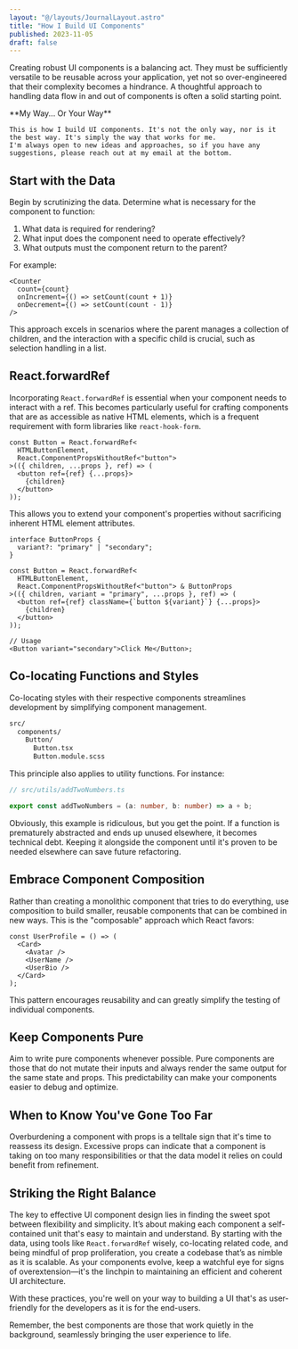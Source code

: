 ```yaml
---
layout: "@/layouts/JournalLayout.astro"
title: "How I Build UI Components"
published: 2023-11-05
draft: false
---
```



Creating robust UI components is a balancing act. They must be sufficiently versatile to be reusable across your application, yet not so over-engineered that their complexity becomes a hindrance. A thoughtful approach to handling data flow in and out of components is often a solid starting point.

<Note>
    **My Way... Or Your Way**

    This is how I build UI components. It's not the only way, nor is it the best way. It's simply the way that works for me.
    I'm always open to new ideas and approaches, so if you have any suggestions, please reach out at my email at the bottom.

</Note>

## Start with the Data

Begin by scrutinizing the data. Determine what is necessary for the component to function:

1. What data is required for rendering?
2. What input does the component need to operate effectively?
3. What outputs must the component return to the parent?

For example:

```tsx
<Counter
  count={count}
  onIncrement={() => setCount(count + 1)}
  onDecrement={() => setCount(count - 1)}
/>
```

This approach excels in scenarios where the parent manages a collection of children, and the interaction with a specific child is crucial, such as selection handling in a list.

## React.forwardRef

Incorporating `React.forwardRef` is essential when your component needs to interact with a ref. This becomes particularly useful for crafting components that are as accessible as native HTML elements, which is a frequent requirement with form libraries like `react-hook-form`.

```tsx
const Button = React.forwardRef<
  HTMLButtonElement,
  React.ComponentPropsWithoutRef<"button">
>(({ children, ...props }, ref) => (
  <button ref={ref} {...props}>
    {children}
  </button>
));
```

This allows you to extend your component's properties without sacrificing inherent HTML element attributes.

```tsx
interface ButtonProps {
  variant?: "primary" | "secondary";
}

const Button = React.forwardRef<
  HTMLButtonElement,
  React.ComponentPropsWithoutRef<"button"> & ButtonProps
>(({ children, variant = "primary", ...props }, ref) => (
  <button ref={ref} className={`button ${variant}`} {...props}>
    {children}
  </button>
));

// Usage
<Button variant="secondary">Click Me</Button>;
```

## Co-locating Functions and Styles

Co-locating styles with their respective components streamlines development by simplifying component management.

```bash
src/
  components/
    Button/
      Button.tsx
      Button.module.scss
```

This principle also applies to utility functions. For instance:

```ts
// src/utils/addTwoNumbers.ts

export const addTwoNumbers = (a: number, b: number) => a + b;
```

Obviously, this example is ridiculous, but you get the point. If a function is prematurely abstracted and ends up unused elsewhere, it becomes technical debt. Keeping it alongside the component until it's proven to be needed elsewhere can save future refactoring.

## Embrace Component Composition

Rather than creating a monolithic component that tries to do everything, use composition to build smaller, reusable components that can be combined in new ways. This is the "composable" approach which React favors:

```tsx
const UserProfile = () => (
  <Card>
    <Avatar />
    <UserName />
    <UserBio />
  </Card>
);
```

This pattern encourages reusability and can greatly simplify the testing of individual components.

## Keep Components Pure

Aim to write pure components whenever possible. Pure components are those that do not mutate their inputs and always render the same output for the same state and props. This predictability can make your components easier to debug and optimize.

## When to Know You've Gone Too Far

Overburdening a component with props is a telltale sign that it's time to reassess its design. Excessive props can indicate that a component is taking on too many responsibilities or that the data model it relies on could benefit from refinement.

## Striking the Right Balance

The key to effective UI component design lies in finding the sweet spot between flexibility and simplicity. It’s about making each component a self-contained unit that's easy to maintain and understand. By starting with the data, using tools like `React.forwardRef` wisely, co-locating related code, and being mindful of prop proliferation, you create a codebase that’s as nimble as it is scalable. As your components evolve, keep a watchful eye for signs of overextension—it's the linchpin to maintaining an efficient and coherent UI architecture.

With these practices, you're well on your way to building a UI that's as user-friendly for the developers as it is for the end-users.

Remember, the best components are those that work quietly in the background, seamlessly bringing the user experience to life.
